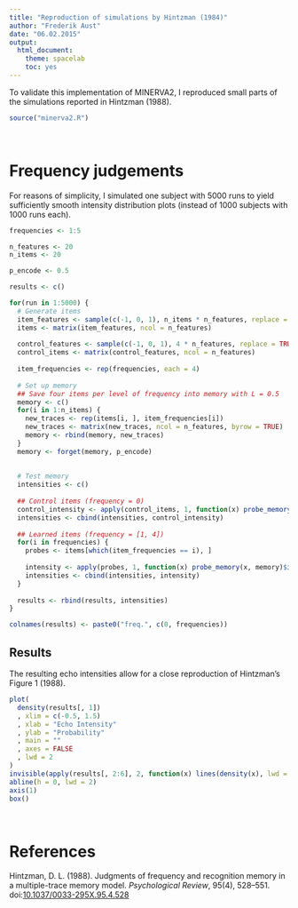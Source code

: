 ```yaml
---
title: "Reproduction of simulations by Hintzman (1984)"
author: "Frederik Aust"
date: "06.02.2015"
output:
  html_document:
    theme: spacelab
    toc: yes
---
```


To validate this implementation of MINERVA2, I reproduced small parts of the simulations reported in Hintzman (1988).

```r
source("minerva2.R")
```

<br />

# Frequency judgements
For reasons of simplicity, I simulated one subject with 5000 runs to yield sufficiently smooth intensity distribution plots (instead of 1000 subjects with 1000 runs each).

```r
frequencies <- 1:5

n_features <- 20
n_items <- 20

p_encode <- 0.5
```

```r
results <- c()

for(run in 1:5000) {
  # Generate items
  item_features <- sample(c(-1, 0, 1), n_items * n_features, replace = TRUE)
  items <- matrix(item_features, ncol = n_features)
  
  control_features <- sample(c(-1, 0, 1), 4 * n_features, replace = TRUE)
  control_items <- matrix(control_features, ncol = n_features)
  
  item_frequencies <- rep(frequencies, each = 4)
  
  # Set up memory
  ## Save four items per level of frequency into memory with L = 0.5
  memory <- c()
  for(i in 1:n_items) {
    new_traces <- rep(items[i, ], item_frequencies[i])
    new_traces <- matrix(new_traces, ncol = n_features, byrow = TRUE)
    memory <- rbind(memory, new_traces)
  }
  memory <- forget(memory, p_encode)
  
  
  # Test memory
  intensities <- c()
  
  ## Control items (frequency = 0)
  control_intensity <- apply(control_items, 1, function(x) probe_memory(x, memory)$intensity)
  intensities <- cbind(intensities, control_intensity)
  
  ## Learned items (frequency = [1, 4])
  for(i in frequencies) {
    probes <- items[which(item_frequencies == i), ]
    
    intensity <- apply(probes, 1, function(x) probe_memory(x, memory)$intensity)
    intensities <- cbind(intensities, intensity)
  }
  
  results <- rbind(results, intensities)
}

colnames(results) <- paste0("freq.", c(0, frequencies))
```

## Results
The resulting echo intensities allow for a close reproduction of Hintzman's Figure 1 (1988).

```r
plot(
  density(results[, 1])
  , xlim = c(-0.5, 1.5)
  , xlab = "Echo Intensity"
  , ylab = "Probability"
  , main = ""
  , axes = FALSE
  , lwd = 2
)
invisible(apply(results[, 2:6], 2, function(x) lines(density(x), lwd = 2)))
abline(h = 0, lwd = 2)
axis(1)
box()
```

<br />

# References
Hintzman, D. L. (1988). Judgments of frequency and recognition memory in a multiple-trace memory model. *Psychological Review*, 95(4), 528–551. doi:[10.1037/0033-295X.95.4.528](https://doi.org/10.1037/0033-295X.95.4.528)
